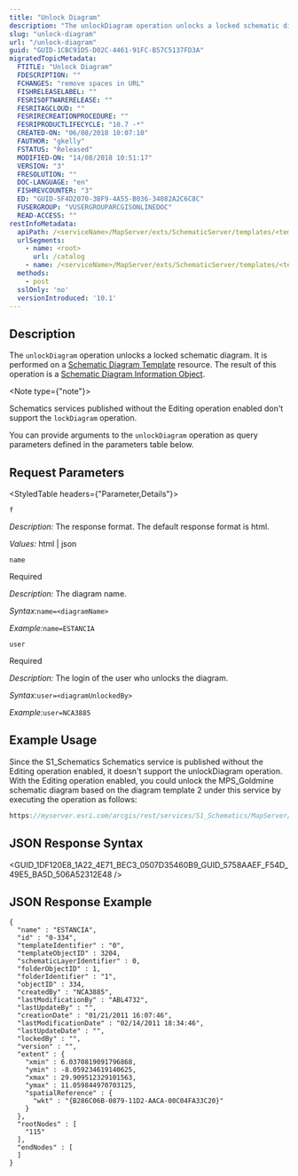 ```yaml
---
title: "Unlock Diagram"
description: "The unlockDiagram operation unlocks a locked schematic diagram."
slug: "unlock-diagram"
url: "/unlock-diagram"
guid: "GUID-1CBC91D5-D02C-4461-91FC-B57C5137FD3A"
migratedTopicMetadata:
  FTITLE: "Unlock Diagram"
  FDESCRIPTION: ""
  FCHANGES: "remove spaces in URL"
  FISHRELEASELABEL: ""
  FESRISOFTWARERELEASE: ""
  FESRITAGCLOUD: ""
  FESRIRECREATIONPROCEDURE: ""
  FESRIPRODUCTLIFECYCLE: "10.7 -*"
  CREATED-ON: "06/08/2018 10:07:10"
  FAUTHOR: "gkelly"
  FSTATUS: "Released"
  MODIFIED-ON: "14/08/2018 10:51:17"
  VERSION: "3"
  FRESOLUTION: ""
  DOC-LANGUAGE: "en"
  FISHREVCOUNTER: "3"
  ED: "GUID-5F4D2070-3BF9-4A55-B036-34082A2C6C8C"
  FUSERGROUP: "VUSERGROUPARCGISONLINEDOC"
  READ-ACCESS: ""
restInfoMetadata:
  apiPath: /<serviceName>/MapServer/exts/SchematicServer/templates/<tempID>/unlockDiagram
  urlSegments:
    - name: <root>
      url: /catalog
    - name: /<serviceName>/MapServer/exts/SchematicServer/templates/<tempID>/unlockDiagram
  methods: 
    - post
  sslOnly: 'no'
  versionIntroduced: '10.1'
---
```



## Description

The `unlockDiagram` operation unlocks a locked schematic diagram. It is performed on a [Schematic Diagram Template](/schematic-diagram-template) resource. The result of this operation is a [Schematic Diagram Information Object](/schematic-diagram-information-object).

<Note type={"note"}>

Schematics services published without the Editing operation enabled don't support the `lockDiagram` operation.

</Note>

You can provide arguments to the `unlockDiagram` operation as query parameters defined in the parameters table below.

##  Request Parameters 

<StyledTable headers={"Parameter,Details"}>

<StyledTableRow>

<StyledTableCell cellStyle="markdown">

`f` 

</StyledTableCell>

<StyledTableCell cellStyle="markdown">

_Description:_ The response format. The default response format is html.

_Values:_ html | json

</StyledTableCell>

</StyledTableRow>

<StyledTableRow>

<StyledTableCell cellStyle="markdown">

`name` 

</StyledTableCell>

<StyledTableCell cellStyle="markdown">

Required

_Description:_ The diagram name.

_Syntax:_`name=<diagramName>` 

_Example:_`name=ESTANCIA` 

</StyledTableCell>

</StyledTableRow>

<StyledTableRow>

<StyledTableCell cellStyle="markdown">

`user` 

</StyledTableCell>

<StyledTableCell cellStyle="markdown">

Required

_Description:_ The login of the user who unlocks the diagram. 

_Syntax:_`user=<diagramUnlockedBy>` 

_Example:_`user=NCA3885` 

</StyledTableCell>

</StyledTableRow>

</StyledTable>

## Example Usage

Since the S1_Schematics Schematics service is published without the Editing operation enabled, it doesn't support the unlockDiagram operation. With the Editing operation enabled, you could unlock the MPS_Goldmine schematic diagram based on the diagram template 2 under this service by executing the operation as follows: 

```javascript
https://myserver.esri.com/arcgis/rest/services/S1_Schematics/MapServer/exts/SchematicsServer/templates/2/unlockDiagram?name=MPS_Goldmine&user=user3882&f=pjson
```

## JSON Response Syntax

<GUID_1DF120E8_1A22_4E71_BEC3_0507D35460B9_GUID_5758AAEF_F54D_49E5_BA5D_506A52312E48 />

## JSON Response Example
```other
{
  "name" : "ESTANCIA",
  "id" : "0-334",
  "templateIdentifier" : "0",
  "templateObjectID" : 3204,
  "schematicLayerIdentifier" : 0,
  "folderObjectID" : 1,
  "folderIdentifier" : "1",
  "objectID" : 334,
  "createdBy" : "NCA3885",
  "lastModificationBy" : "ABL4732",
  "lastUpdateBy" : "",
  "creationDate" : "01/21/2011 16:07:46",
  "lastModificationDate" : "02/14/2011 18:34:46",
  "lastUpdateDate" : "",
  "lockedBy" : "",
  "version" : "",
  "extent" : {
    "xmin" : 6.0370819091796868,
    "ymin" : -8.059234619140625,
    "xmax" : 29.909512329101563,
    "ymax" : 11.059844970703125,
    "spatialReference" : {
      "wkt" : "{B286C06B-0879-11D2-AACA-00C04FA33C20}"
    }
  },
  "rootNodes" : [
    "115"
  ],
  "endNodes" : [
  ]
}
```
